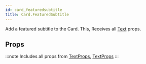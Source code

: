 ```yaml
---
id: card_featuredsubtitle
title: Card.FeaturedSubtitle
---
```



Add a featured subtitle to the Card.
This, Receives all [Text](text#props) props.

## Props

:::note
Includes all props from [TextProps](/docs/documentation/text#props), [TextProps](https://reactnative.dev/docs/text#props)
:::
